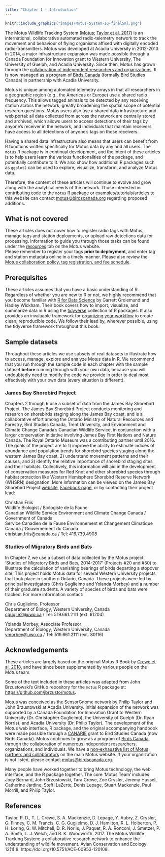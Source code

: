 ```yaml
---
title: "Chapter 1 - Introduction"
---
```


```r
knitr::include_graphics("images/Motus-System-IG-finalSml.png")
```


The Motus Wildlife Tracking System ([Motus](https://www.motus.org); [Taylor et al. 2017](#references)) is an international, collaborative automated radio-telemetry network to track the movement and behaviour of flying organisms affixed with digitally encoded radio-transmitters. 
Motus was developed at Acadia University in 2012-2013. 
In 2014, a major infrastructure expansion was made possible through a Canada Foundation for Innovation grant to Western University, The University of Guelph, and Acadia University. 
Since then, Motus has grown through the [collaboration of independent researchers and organizations](https://motus.org/about/). 
It is now managed as a program of [Birds Canada](https://www.birdscanada.org) (formally Bird Studies Canada) in partnership with Acadia University. 

Motus is unique among automated telemetry arrays in that all researchers in a geographic region (e.g., the Americas or Europe) use a shared radio frequency. 
This allows tagged animals to be detected by any receiving station across the network, greatly broadening the spatial scope of potential research questions. 
Motus users also use a shared data infrastructure and web portal: all data collected from across the network are centrally stored and archived, which allows users to access detections of their tags by anyone's receiver in the network, and individuals that maintain receivers have access to all detections of anyone's tags on those receivers.

Having a shared data infrastructure also means that users can benefit from R functions written specifically for Motus data by any and all users. 
The `motus` R package is in continual development, and the intent of these articles is to help users learn the various functionalities of the package, and potentially contribute to it. 
We also show how additional R packages such as `ggplot2` can be used to explore, visualize, transform, and analyze Motus data. 

Therefore, the content of these articles will continue to evolve and grow along with the analytical needs of the network. 
Those interested in contributing code to the `motus` R package or examples/tutorials/articles to this website can contact <motus@birdscanada.org> regarding proposed additions.  

## What is not covered

These articles does not cover how to register radio tags with Motus, manage tags and station deployments, or upload raw detections data for processing.
Information to guide you through those tasks can be found under the [resources](https://motus.org/resources/) tab on the Motus website.  
Please remember to register your tags **prior to deployment**, and enter tag and station metadata online in a timely manner. 
Please also review the [Motus collaboration policy, tag registration, and fee schedule](https://motus.org/policy/).

## Prerequisites

These articles assumes that you have a basic understanding of R. 
Regardless of whether you are new to R or not, we highly recommend that you become familiar with [R for Data Science](http://r4ds.had.co.nz/) by Garrett Grolemund and Hadley Wickham. 
Their book covers how to import, visualize, and summarize data in R using the [tidyverse](https://www.tidyverse.org/) collection of R packages. 
It also provides an invaluable framework for [organizing your workflow](http://r4ds.had.co.nz/workflow-projects.html) to create clean, reproducible code. 
We follow their lead by, wherever possible, using the tidyverse framework throughout this book.

## Sample datasets

Throughout these articles we use subsets of real datasets to illustrate how to access, manage, explore and analyze Motus data in R. 
We recommend that you run through the sample code in each chapter with the sample dataset **before** running through with your own data, because you will undoubtedly need to modify the code we provide in order to deal most effectively with your own data (every situation is different).

### James Bay Shorebird Project
Chapters 2 through 6 use a subset of data from the James Bay Shorebird Project. 
The James Bay Shorebird Project conducts monitoring and research on shorebirds staging along the James Bay coast, and is a collaborative effort among the Ontario Ministry of Natural Resources and Forestry, Bird Studies Canada, Trent University, and Environment and Climate Change Canada's Canadian Wildlife Service, in conjunction with a larger conservation initiative involving James Bay First Nations and Nature Canada. 
The Royal Ontario Museum was a contributing partner until 2016. 
The goals of the project are to 
1) improve the ability to estimate indices of abundance and population trends for shorebird species staging along the western James Bay coast, 
2) understand movement patterns and their causes, and 
3) identify the relative importance of shorebird staging sites and their habitats. Collectively, this information will aid in the development of conservation measures for Red Knot and other shorebird species through habitat protection like Western Hemisphere Shorebird Reserve Network (WHSRN) designation. 
More information can be viewed on the 
James Bay Shorebird Project [website](https://www.jamesbayshorebirdproject.com/), 
[Facebook page](https://www.facebook.com/jamesbayshorebirdproject/), 
or by contacting their project lead:

Christian Friis  
Wildlife Biologist / Biologiste de la Faune   
Canadian Wildlife Service Environment and Climate Change Canada / Government of Canada   
Service Canadien de la Faune Environnement et Changement Climatique Canada / Gouvernement du Canada  
<christian.friis@canada.ca> / Tel: 416.739.4908

### Studies of Migratory Birds and Bats
In Chapter 7, we use a subset of data collected by the Motus project 'Studies of Migratory Birds and Bats, 2014-2017' (Projects #20 and #50) to illustrate the calculation of vanishing bearings of birds departing a stopover site. 
This project holds Motus data for several Western University projects that took place in southern Ontario, Canada. 
These projects were led by principal investigators (Chris Guglielmo and Yolanda Morbey) and a number of their graduate students. 
A variety of species of birds and bats were tracked. 
For more information contact:

Chris Guglielmo, Professor    
Department of Biology, Western University, Canada   
<cguglie2@uwo.ca> / Tel: 519.661.2111 (ext. 81204)

Yolanda Morbey, Associate Professor  
Department of Biology, Western University, Canada  
<ymorbey@uwo.ca> / Tel: 519.661.2111 (ext. 80116)

## Acknowledgements

These articles are largely based on the original Motus R Book by [Crewe et al. 2018](https://motus.org/motusRBook/archives/MotusRBook2018-01.pdf), and have since been supplemented by various people on the Motus team.

Some of the text included in these articles was adapted from John Brzustowski's GitHub repository for the `motus` R package at: <https://github.com/jbrzusto/motus>.

Motus was conceived as the SensorGnome network by Philip Taylor and John Brzustowski at Acadia University. 
Initial expansion of the network was supported by a Canada Foundation for Innovation Grant to Western University (Dr. Christopher Guglielmo), the University of Guelph (Dr. Ryan Norris), and Acadia University (Dr. Philip Taylor). 
The development of the Motus web interface, R package, and the original accompanying handbook were made possible through a [CANARIE](https://www.canarie.ca/) grant to Bird Studies Canada (now Birds Canada).
Motus continues to grow as a program of [Birds Canada](https://www.birdscanada.org/), through the collaboration of numerous independent researchers, organizations, and individuals. 
We have a [non-exhaustive list of Motus partners and collaborators](https://motus.org/data/partners.jsp) on the main Motus website. 
If your organization is not listed, please contact <motus@birdscanada.org>.

Many people have worked together to bring Motus technology, the web interface, and the R package together.
The core 'Motus Team' includes Joey Bernard, John Brzustowski, Tara Crewe, Zoe Crysler, Jeremy Hussell, Catherine Jardine, Steffi LaZerte, Denis Lepage, Stuart Mackenzie, Paul Morrill, and Philip Taylor.

## References

Taylor, P. D., T. L. Crewe, S. A. Mackenzie, D. Lepage, Y. Aubry, Z. Crysler, G. Finney, C. M. Francis, C. G. Guglielmo, D. J. Hamilton, R. L. Holberton, P. H. Loring, G. W. Mitchell, D. R. Noriis, J. Paquet, R. A. Ronconi, J. Smetzer, P. A. Smith, L. J. Welch, and B. K. Woodworth. 2017. The Motus Wildlife Tracking System: a collaborative research network to enhance the understanding of wildlife movement. Avian Conservation and Ecology 12(1):8. https://doi.org/10.5751/ACE-00953-120108.